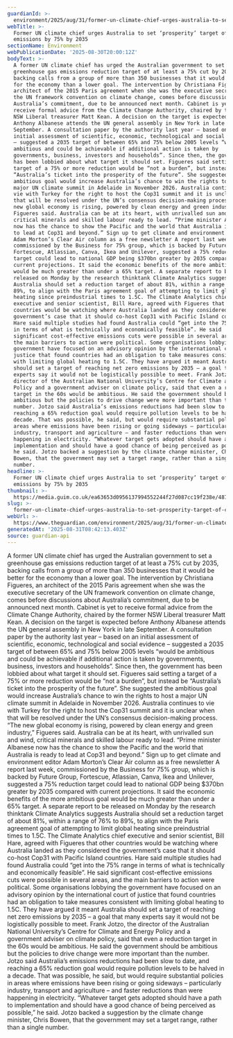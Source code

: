 ```yaml
---
guardianId: >-
  environment/2025/aug/31/former-un-climate-chief-urges-australia-to-set-prosperity-target-of-cutting-emissions-by-75-by-2035
webTitle: >-
  Former UN climate chief urges Australia to set ‘prosperity’ target of cutting
  emissions by 75% by 2035
sectionName: Environment
webPublicationDate: '2025-08-30T20:00:12Z'
bodyText: >-
  A former UN climate chief has urged the Australian government to set a
  greenhouse gas emissions reduction target of at least a 75% cut by 2035,
  backing calls from a group of more than 350 businesses that it would be better
  for the economy than a lower goal. The intervention by Christiana Figueres, an
  architect of the 2015 Paris agreement when she was the executive secretary of
  the UN framework convention on climate change, comes before discussions about
  Australia’s commitment, due to be announced next month. Cabinet is yet to
  receive formal advice from the Climate Change Authority, chaired by the former
  NSW Liberal treasurer Matt Kean. A decision on the target is expected before
  Anthony Albanese attends the UN general assembly in New York in late
  September. A consultation paper by the authority last year – based on an
  initial assessment of scientific, economic, technological and social evidence
  – suggested a 2035 target of between 65% and 75% below 2005 levels “would be
  ambitious and could be achievable if additional action is taken by
  governments, business, investors and households”. Since then, the government
  has been lobbied about what target it should set. Figueres said setting a
  target of a 75% or more reduction would be “not a burden”, but instead be
  “Australia’s ticket into the prosperity of the future”. She suggested the
  ambitious goal would increase Australia’s chance to win the rights to host a
  major UN climate summit in Adelaide in November 2026. Australia continues to
  vie with Turkey for the right to host the Cop31 summit and it is unclear when
  that will be resolved under the UN’s consensus decision-making process. “The
  new global economy is rising, powered by clean energy and green industry,”
  Figueres said. Australia can be at its heart, with unrivalled sun and wind,
  critical minerals and skilled labour ready to lead. “Prime minister Albanese
  now has the chance to show the Pacific and the world that Australia is ready
  to lead at Cop31 and beyond.” Sign up to get climate and environment editor
  Adam Morton’s Clear Air column as a free newsletter A report last week,
  commissioned by the Business for 75% group, which is backed by Future Group,
  Fortescue, Atlassian, Canva, Ikea and Unilever, suggested a 75% reduction
  target could lead to national GDP being $370bn greater by 2035 compared with
  current projections. It said the economic benefits of the more ambitious goal
  would be much greater than under a 65% target. A separate report to be
  released on Monday by the research thinktank Climate Analytics suggests
  Australia should set a reduction target of about 81%, within a range of 76% to
  89%, to align with the Paris agreement goal of attempting to limit global
  heating since preindustrial times to 1.5C. The Climate Analytics chief
  executive and senior scientist, Bill Hare, agreed with Figueres that other
  countries would be watching where Australia landed as they considered the
  government’s case that it should co-host Cop31 with Pacific Island countries.
  Hare said multiple studies had found Australia could “get into the 75% range
  in terms of what is technically and economically feasible”. He said
  significant cost-effective emissions cuts were possible in several areas, and
  the main barriers to action were political. Some organisations lobbying the
  government have focused on an advisory opinion by the international court of
  justice that found countries had an obligation to take measures consistent
  with limiting global heating to 1.5C. They have argued it meant Australia
  should set a target of reaching net zero emissions by 2035 – a goal that many
  experts say it would not be logistically possible to meet. Frank Jotzo, the
  director of the Australian National University’s Centre for Climate and Energy
  Policy and a government adviser on climate policy, said that even a reduction
  target in the 60s would be ambitious. He said the government should be
  ambitious but the policies to drive change were more important than the
  number. Jotzo said Australia’s emissions reductions had been slow to date, and
  reaching a 65% reduction goal would require pollution levels to be halved in a
  decade. That was possible, he said, but would require substantial policies in
  areas where emissions have been rising or going sideways – particularly
  industry, transport and agriculture – and faster reductions than were
  happening in electricity. “Whatever target gets adopted should have a path to
  implementation and should have a good chance of being perceived as possible,”
  he said. Jotzo backed a suggestion by the climate change minister, Chris
  Bowen, that the government may set a target range, rather than a single
  number.
headline: >-
  Former UN climate chief urges Australia to set ‘prosperity’ target of cutting
  emissions by 75% by 2035
thumbnail: >-
  https://media.guim.co.uk/ea63653d0956137994552244f27d087cc19f238e/487_0_4025_3221/500.jpg
slug: >-
  former-un-climate-chief-urges-australia-to-set-prosperity-target-of-cutting-emissions-by-75percent-by-2035
webUrl: >-
  https://www.theguardian.com/environment/2025/aug/31/former-un-climate-chief-urges-australia-to-set-prosperity-target-of-cutting-emissions-by-75-by-2035
generatedAt: '2025-08-31T08:42:13.403Z'
source: guardian-api
---
```

A former UN climate chief has urged the Australian government to set a greenhouse gas emissions reduction target of at least a 75% cut by 2035, backing calls from a group of more than 350 businesses that it would be better for the economy than a lower goal. The intervention by Christiana Figueres, an architect of the 2015 Paris agreement when she was the executive secretary of the UN framework convention on climate change, comes before discussions about Australia’s commitment, due to be announced next month. Cabinet is yet to receive formal advice from the Climate Change Authority, chaired by the former NSW Liberal treasurer Matt Kean. A decision on the target is expected before Anthony Albanese attends the UN general assembly in New York in late September. A consultation paper by the authority last year – based on an initial assessment of scientific, economic, technological and social evidence – suggested a 2035 target of between 65% and 75% below 2005 levels “would be ambitious and could be achievable if additional action is taken by governments, business, investors and households”. Since then, the government has been lobbied about what target it should set. Figueres said setting a target of a 75% or more reduction would be “not a burden”, but instead be “Australia’s ticket into the prosperity of the future”. She suggested the ambitious goal would increase Australia’s chance to win the rights to host a major UN climate summit in Adelaide in November 2026. Australia continues to vie with Turkey for the right to host the Cop31 summit and it is unclear when that will be resolved under the UN’s consensus decision-making process. “The new global economy is rising, powered by clean energy and green industry,” Figueres said. Australia can be at its heart, with unrivalled sun and wind, critical minerals and skilled labour ready to lead. “Prime minister Albanese now has the chance to show the Pacific and the world that Australia is ready to lead at Cop31 and beyond.” Sign up to get climate and environment editor Adam Morton’s Clear Air column as a free newsletter A report last week, commissioned by the Business for 75% group, which is backed by Future Group, Fortescue, Atlassian, Canva, Ikea and Unilever, suggested a 75% reduction target could lead to national GDP being $370bn greater by 2035 compared with current projections. It said the economic benefits of the more ambitious goal would be much greater than under a 65% target. A separate report to be released on Monday by the research thinktank Climate Analytics suggests Australia should set a reduction target of about 81%, within a range of 76% to 89%, to align with the Paris agreement goal of attempting to limit global heating since preindustrial times to 1.5C. The Climate Analytics chief executive and senior scientist, Bill Hare, agreed with Figueres that other countries would be watching where Australia landed as they considered the government’s case that it should co-host Cop31 with Pacific Island countries. Hare said multiple studies had found Australia could “get into the 75% range in terms of what is technically and economically feasible”. He said significant cost-effective emissions cuts were possible in several areas, and the main barriers to action were political. Some organisations lobbying the government have focused on an advisory opinion by the international court of justice that found countries had an obligation to take measures consistent with limiting global heating to 1.5C. They have argued it meant Australia should set a target of reaching net zero emissions by 2035 – a goal that many experts say it would not be logistically possible to meet. Frank Jotzo, the director of the Australian National University’s Centre for Climate and Energy Policy and a government adviser on climate policy, said that even a reduction target in the 60s would be ambitious. He said the government should be ambitious but the policies to drive change were more important than the number. Jotzo said Australia’s emissions reductions had been slow to date, and reaching a 65% reduction goal would require pollution levels to be halved in a decade. That was possible, he said, but would require substantial policies in areas where emissions have been rising or going sideways – particularly industry, transport and agriculture – and faster reductions than were happening in electricity. “Whatever target gets adopted should have a path to implementation and should have a good chance of being perceived as possible,” he said. Jotzo backed a suggestion by the climate change minister, Chris Bowen, that the government may set a target range, rather than a single number.
